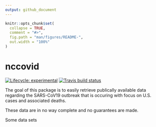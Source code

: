 ```yaml
---
output: github_document
---
```


<!-- README.md is generated from README.Rmd. Please edit that file -->

```r
knitr::opts_chunk$set(
  collapse = TRUE,
  comment = "#>",
  fig.path = "man/figures/README-",
  out.width = "100%"
)
```

# nccovid

<!-- badges: start -->
[![Lifecycle: experimental](https://img.shields.io/badge/lifecycle-experimental-orange.svg)](https://www.tidyverse.org/lifecycle/#experimental)
[![Travis build status](https://travis-ci.org/nctriadresearch/nccovid.svg?branch=master)](https://travis-ci.org/nctriadresearch/nccovid)
<!-- badges: end -->

The goal of this package is to easily retrieve publically available data regarding the SARS-CoV19 outbreak that is occuring with focus on U.S. cases and associated deaths.

These data are in no way complete and no guarantees are made.

Some data sets
